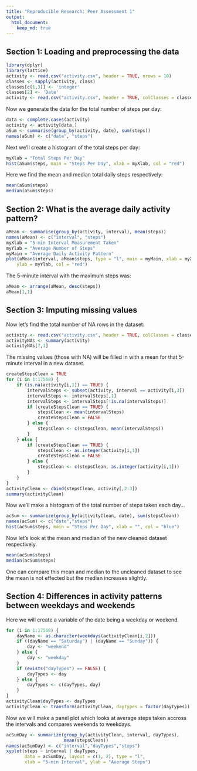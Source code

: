 ```yaml
---
title: "Reproducible Research: Peer Assessment 1"
output: 
  html_document:
    keep_md: true
---
```


 
## Section 1: Loading and preprocessing the data
```r
library(dplyr)
library(lattice)
activity <- read.csv("activity.csv", header = TRUE, nrows = 10)
classes <- sapply(activity, class)
classes[c(1,3)] <- 'integer'
classes[2] <- 'Date'
activity <- read.csv("activity.csv", header = TRUE, colClasses = classes)
```

Now we generate the data for the total number of steps per day:
```r
data <- complete.cases(activity)
activity <- activity[data,]
aSum <- summarise(group_by(activity, date), sum(steps))
names(aSum) <- c("date", "steps")
```
Next we'll create a histogram of the total steps per day:
```r
myXlab = "Total Steps Per Day"
hist(aSum$steps, main = "Steps Per Day", xlab = myXlab, col = "red")
```

Here we find the mean and median total daily steps respectively:
```r
mean(aSum$steps)
median(aSum$steps)
```
## Section 2: What is the average daily activity pattern?
```r
aMean <- summarise(group_by(activity, interval), mean(steps))
names(aMean) <- c("interval", "steps")
myXlab = "5-min Interval Measurement Taken"
myYlab = "Average Number of Steps"
myMain = "Average Daily Activity Pattern"
plot(aMean$interval, aMean$steps, type = "l", main = myMain, xlab = myXlab,
    ylab = myYlab, col = "red")
```

The 5-minute interval with the maximum steps was:
```r
aMean <- arrange(aMean, desc(steps))
aMean[1,1]
```
## Section 3: Imputing missing values

Now let's find the total number of NA rows in the dataset:
```r
activity <- read.csv("activity.csv", header = TRUE, colClasses = classes)
activityNAs <- summary(activity)
activityNAs[7,1]
```
The missing values (those with NA) will be filled in with a mean for that 5-minute interval in a new dataset.
```r
createStepsClean = TRUE
for (i in 1:17568) {
    if (is.na(activity[i,1]) == TRUE) {
        intervalSteps <- subset(activity, interval == activity[i,3])
        intervalSteps <- intervalSteps[,1]
        intervalSteps <- intervalSteps[!is.na(intervalSteps)]
        if (createStepsClean == TRUE) {
            stepsClean <- mean(intervalSteps)
            createStepsClean = FALSE
        } else {
            stepsClean <- c(stepsClean, mean(intervalSteps))
        }
    } else {
        if (createStepsClean == TRUE) {
            stepsClean <- as.integer(activity[i,1])
            createStepsClean = FALSE
        } else {
            stepsClean <- c(stepsClean, as.integer(activity[i,1]))
        }
    }
}
activityClean <- cbind(stepsClean, activity[,2:3])
summary(activityClean)
```

Now we'll make a histogram of the total number of steps taken each day...
```r
acSum <- summarize(group_by(activityClean, date), sum(stepsClean))
names(acSum) <- c("date","steps")
hist(acSum$steps, main = "Steps Per Day", xlab = "", col = "blue")
```

Now let's look at the mean and median of the new cleaned dataset respectively.
```r
mean(acSum$steps)
median(acSum$steps)
```
One can compare this mean and median to the uncleaned dataset to see the mean is not effected but the median increases slightly.

## Section 4: Differences in activity patterns between weekdays and weekends

Here we will create a variable of the date being a weekday or weekend.
```r
for (i in 1:17568) {
    dayName <- as.character(weekdays(activityClean[i,2]))
    if ((dayName == "Saturday") | (dayName == "Sunday")) {
        day <- "weekend"
    } else {
        day <- "weekday"
    }
    if (exists("dayTypes") == FALSE) {
        dayTypes <- day
    } else {
        dayTypes <- c(dayTypes, day)
    }
}
activityClean$dayTypes <- dayTypes
activityClean <- transform(activityClean, dayTypes = factor(dayTypes))
```

Now we will make a panel plot which looks at average steps taken accross the intervals and compares weekends to weekdays.
```r
acSumDay <- summarize(group_by(activityClean, interval, dayTypes), 
                      mean(stepsClean))
names(acSumDay) <- c("interval","dayTypes","steps")
xyplot(steps ~ interval | dayTypes,
       data = acSumDay, layout = c(1, 2), type = "l",
       xlab = "5-min Interval", ylab = "Average Steps")
```



